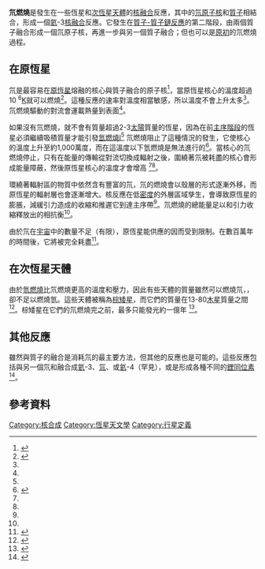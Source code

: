 '''氘燃燒'''是發生在一些恆星和[[次恆星|次恆星天體]]的[[核融合|核融合]]反應，其中的[[氘|氘]][[原子核|原子核]]和[[質子|質子]]相結合，形成一個[[氦|氦]]-3[[核融合|核融合]]反應。它發生在[[質子-質子鏈反應|質子-質子鏈反應]]的第二階段，由兩個質子融合形成一個氘原子核，再進一步與另一個質子融合；但也可以是[[太初核合成|原初]]的氘燃燒過程。

== 在原恆星 ==
氘是最容易在[[原恆星|原恆星]]熔融的核心與質子融合的原子核<ref name="ZuckermanMalkan">{{Cite book
  | editor-last = Zuckerman
  | editor-first = Ben
  | last = Adams
  | first = Fred C.
  | editor2-last = Malkan
  | editor2-first = Mathew
  | title = The Origin and Evolution of the Universe
  | publisher = Jones & Bartlett
  | year = 1996
  | location = United Kingdom
  | pages = 47
  | url = http://books.google.com.au/books?id=G0iR4jpWKN4C&pg=PA47&dq=deuterium+burning&hl=en&ei=0ooyTL_MNM6GkAWuxaifDA&sa=X&oi=book_result&ct=result&resnum=1&ved=0CCsQ6AEwADgK#v=onepage&q=deuterium%20burning&f=false
  | access-date = 2014-02-02
  | archive-date = 2014-02-19
  | archive-url = https://web.archive.org/web/20140219114733/http://books.google.com.au/books?id=G0iR4jpWKN4C&pg=PA47&dq=deuterium+burning&hl=en&ei=0ooyTL_MNM6GkAWuxaifDA&sa=X&oi=book_result&ct=result&resnum=1&ved=0CCsQ6AEwADgK#v=onepage&q=deuterium%20burning&f=false
  | dead-url = no
  }}</ref>，當原恆星核心的溫度超過10 <sup>6</sup>[[熱力學溫標|K]]就可以燃燒<ref name="Palla">{{Cite book
  | last = Palla
  | first = Francesco
  | coauthors = Zinnecker, Hans
  | title = Physics of Star Formation in Galaxies
  | publisher = Springer-Verlag
  | year = 2002
  | pages = 21–22,24–25
  | url = http://books.google.com.au/books?id=0Cb2d27zu-8C&pg=PA22&dq=deuterium+burning&hl=en&ei=Kn0yTLjTIs-HkQX-j9ihDA&sa=X&oi=book_result&ct=result&resnum=3&ved=0CDUQ6AEwAg#v=onepage&q=deuterium%20burning&f=false
  | isbn = 3-540-43102-0
  | access-date = 2014-02-02
  | archive-date = 2014-02-19
  | archive-url = https://web.archive.org/web/20140219112847/http://books.google.com.au/books?id=0Cb2d27zu-8C&pg=PA22&dq=deuterium+burning&hl=en&ei=Kn0yTLjTIs-HkQX-j9ihDA&sa=X&oi=book_result&ct=result&resnum=3&ved=0CDUQ6AEwAg#v=onepage&q=deuterium%20burning&f=false
  | dead-url = no
  }}</ref>。這種反應的速率對溫度相當敏感，所以溫度不會上升太多<ref name="Palla"/>。氘燃燒驅動的對流會運載熱量到表面<ref name="ZuckermanMalkan"/>。

如果沒有氘燃燒，就不會有質量超過2-3[[太陽|太陽]]質量的恆星，因為在前[[主序星|主序階段]]的恆星必須繼續吸積質量才能引發[[氫燃燒|氫燃燒]]I<ref name="Palla"/> 氘燃燒阻止了這種情況的發生，它使核心的溫度上升至約1,000萬度，而在這溫度以下氫燃燒是無法進行的<ref name="BallyReipurth">{{Cite book
  | last = Bally
  | first = John
  | coauthors = Reipurth, Bo
  | title = The birth of stars and planets
  | publisher = Cambridge University Press
  | year = 2006
  | pages = 61
  | url = http://books.google.com.au/books?id=Pwy9OtT8u6QC&pg=PA61&dq=deuterium+burning&hl=en&ei=0ooyTL_MNM6GkAWuxaifDA&sa=X&oi=book_result&ct=result&resnum=4&ved=0CDoQ6AEwAzgK#v=onepage&q=deuterium%20burning&f=false
  | isbn = 
  | access-date = 2014-02-02
  | archive-date = 2014-02-19
  | archive-url = https://web.archive.org/web/20140219113231/http://books.google.com.au/books?id=Pwy9OtT8u6QC&pg=PA61&dq=deuterium+burning&hl=en&ei=0ooyTL_MNM6GkAWuxaifDA&sa=X&oi=book_result&ct=result&resnum=4&ved=0CDoQ6AEwAzgK#v=onepage&q=deuterium%20burning&f=false
  | dead-url = no
  }}</ref>。當核心的氘燃燒停止，只有在能量的傳輸從對流切換成輻射之後，圍繞著氘被耗盡的核心會形成能量障蔽，然後原恆星核心的溫度才會增高  <ref name="Palla"/><ref name="BallyReipurth"/>。

環繞著輻射區的物質中依然含有豐富的氘，氘的燃燒會以殼層的形式逐漸外移，而原恆星的輻射層也會逐漸增大。核反應在低[[密度|密度]]的外層區域孳生，會導致原恆星的膨脹，減緩引力造成的收縮和推遲它到達主序帶<ref name="Palla"/>。氘燃燒的總能量足以和引力收縮釋放出的相抗衡<ref name="BallyReipurth"/>。

由於氘在[[宇宙|宇宙]]中的數量不足（有限），原恆星能供應的因而受到限制。在數百萬年的時間後，它將被完全耗盡<ref name="Adams">{{Cite book
  | last = Adams
  | first = Fred
  | title = Origins of existence: how life emerged in the universe
  | publisher = The Free Press
  | year = 2002
  | pages = 102
  | url = http://books.google.com.au/books?id=89fxlVBylfEC&pg=PA101&dq=deuterium+burning&hl=en&ei=Kn0yTLjTIs-HkQX-j9ihDA&sa=X&oi=book_result&ct=result&resnum=8&ved=0CEwQ6AEwBw#v=onepage&q=deuterium%20burning&f=false
  | isbn = 0-7432-1262-2
  | access-date = 2014-02-02
  | archive-date = 2014-02-19
  | archive-url = https://web.archive.org/web/20140219123543/http://books.google.com.au/books?id=89fxlVBylfEC&pg=PA101&dq=deuterium+burning&hl=en&ei=Kn0yTLjTIs-HkQX-j9ihDA&sa=X&oi=book_result&ct=result&resnum=8&ved=0CEwQ6AEwBw#v=onepage&q=deuterium%20burning&f=false
  | dead-url = no
  }}</ref>。

== 在次恆星天體==

由於[[氫燃燒|氫燃燒]]比氘燃燒更高的溫度和壓力，因此有些天體的質量雖然可以燃燒氘，，卻不足以燃燒氫。這些天體被稱為[[棕矮星|棕矮星]]，而它們的質量在13-80[[木星|木星]]質量之間<ref name="LeBlanc">{{Cite book
  | last = LeBlanc
  | first = Francis
  | title = An Introduction to Stellar Astrophysics
  | publisher = John Wiley & Sons
  | year = 2010
  | location = United Kingdom
  | pages = 218
  | url = http://books.google.com.au/books?id=V684xcaD9cwC&pg=PA218&dq=deuterium+burning&hl=en&ei=0ooyTL_MNM6GkAWuxaifDA&sa=X&oi=book_result&ct=result&resnum=2&ved=0CDAQ6AEwATgK#v=onepage&q=deuterium%20burning&f=false
  | isbn = 978-0-470-69956-0
  | access-date = 2014-02-02
  | archive-date = 2014-02-19
  | archive-url = https://web.archive.org/web/20140219122812/http://books.google.com.au/books?id=V684xcaD9cwC&pg=PA218&dq=deuterium+burning&hl=en&ei=0ooyTL_MNM6GkAWuxaifDA&sa=X&oi=book_result&ct=result&resnum=2&ved=0CDAQ6AEwATgK#v=onepage&q=deuterium%20burning&f=false
  | dead-url = no
  }}</ref>。棕矮星在它們的氘燃燒完之前，最多只能發光約一億年 <ref name="Lewis">{{Cite book
  | last = Lewis
  | first = John S.
  | title = Physics and chemistry of the solar system
  | publisher = Elsevier Academic Press
  | year = 2004
  | location = United Kingdom
  | pages = 600
  | url = http://books.google.com.au/books?id=ERpMjmR1ErYC&pg=PA600&dq=deuterium+burning&hl=en&ei=0ooyTL_MNM6GkAWuxaifDA&sa=X&oi=book_result&ct=result&resnum=3&ved=0CDUQ6AEwAjgK#v=onepage&q=deuterium%20burning&f=false
  | doi = 
  | id = 
  | isbn = 0-12-446744-X
  | access-date = 2014-02-02
  | archive-date = 2014-02-19
  | archive-url = https://web.archive.org/web/20140219112552/http://books.google.com.au/books?id=ERpMjmR1ErYC&pg=PA600&dq=deuterium+burning&hl=en&ei=0ooyTL_MNM6GkAWuxaifDA&sa=X&oi=book_result&ct=result&resnum=3&ved=0CDUQ6AEwAjgK#v=onepage&q=deuterium%20burning&f=false
  | dead-url = no
  }}</ref>。

== 其他反應 ==

雖然與質子的融合是消耗氘的最主要方法，但其他的反應也是可能的。這些反應包括與另一個氘和融合成[[氦|氦]]-3、[[氚|氚]]、或[[氦|氦]]-4（罕見），或是形成各種不同的[[鋰|鋰]][[同位素|同位素]]<ref name="RolfsRodney">{{Cite book
  | last = Rolfs
  | first = Claus E.
  | coauthors = Rodney, William S.
  | title = Cauldrons in the cosmos: nuclear astrophysics
  | publisher = University of Chicago Press
  | year = 1988
  | pages = 338
  | url = http://books.google.com.au/books?id=BHKLFPUS1RcC&pg=PA338&dq=deuterium+burning&hl=en&ei=Kn0yTLjTIs-HkQX-j9ihDA&sa=X&oi=book_result&ct=result&resnum=2&ved=0CDAQ6AEwAQ#v=onepage&q=deuterium%20burning&f=false
  | isbn = 0-226-72456-5
  | access-date = 2014-02-02
  | archive-date = 2014-02-19
  | archive-url = https://web.archive.org/web/20140219111444/http://books.google.com.au/books?id=BHKLFPUS1RcC&pg=PA338&dq=deuterium+burning&hl=en&ei=Kn0yTLjTIs-HkQX-j9ihDA&sa=X&oi=book_result&ct=result&resnum=2&ved=0CDAQ6AEwAQ#v=onepage&q=deuterium%20burning&f=false
  | dead-url = no
  }}</ref>。

== 參考資料 ==
{{reflist}}

{{nuclear processes}}

[[Category:核合成|Category:核合成]]
[[Category:恆星天文學|Category:恆星天文學]]
[[Category:行星定義|Category:行星定義]]